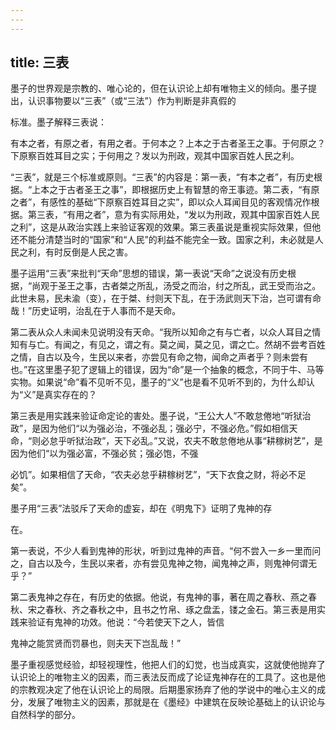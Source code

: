 ```yaml
---
---
---
```

title: 三表
---



墨子的世界观是宗教的、唯心论的，但在认识论上却有唯物主义的倾向。墨子提出，认识事物要以“三表”（或“三法”）作为判断是非真假的

标准。墨子解释三表说：

有本之者，有原之者，有用之者。于何本之？上本之于古者圣王之事。于何原之？下原察百姓耳目之实；于何用之？发以为刑政，观其中国家百姓人民之利。

“三表”，就是三个标准或原则。“三表”的内容是：第一表，“有本之者”，有历史根据。“上本之于古者圣王之事”，即根据历史上有智慧的帝王事迹。第二表，“有原之者”，有感性的基础“下原察百姓耳目之实”，即以众人耳闻目见的客观情况作根据。第三表，“有用之者”，意为有实际用处，“发以为刑政，观其中国家百姓人民之利”，这是从政治实践上来验证客观的效果。第三表虽说是重视实际效果，但他还不能分清楚当时的“国家”和“人民”的利益不能完全一致。国家之利，未必就是人民之利，有时反倒是人民之害。

墨子运用“三表”来批判“天命”思想的错误，第一表说“天命”之说没有历史根据，“尚观于圣王之事，古者桀之所乱，汤受之而治，纣之所乱，武王受而治之。此世未易，民未渝（变），在于桀、纣则天下乱，在于汤武则天下治，岂可谓有命哉！”历史证明，治乱在于人事而不是天命。

第二表从众人未闻未见说明没有天命。“我所以知命之有与亡者，以众人耳目之情知有与亡。有闻之，有见之，谓之有。莫之闻，莫之见，谓之亡。然胡不尝考百姓之情，自古以及今，生民以来者，亦尝见有命之物，闻命之声者乎？则未尝有也。”在这里墨子犯了逻辑上的错误，因为“命”是一个抽象的概念，不同于牛、马等实物。如果说“命”看不见听不见，墨子的“义”也是看不见听不到的，为什么却认为“义”是真实存在的？

第三表是用实践来验证命定论的害处。墨子说，“王公大人”不敢怠倦地“听狱治政”，是因为他们“以为强必治，不强必乱；强必宁，不强必危。”假如相信天命，“则必怠乎听狱治政”，天下必乱。”又说，农夫不敢怠倦地从事“耕稼树艺”，是因为他们“以为强必富，不强必贫；强必饱，不强

必饥”。如果相信了天命，“农夫必怠乎耕稼树艺”，“天下衣食之财，将必不足矣”。

墨子用“三表”法驳斥了天命的虚妄，却在《明鬼下》证明了鬼神的存

在。

第一表说，不少人看到鬼神的形状，听到过鬼神的声音。“何不尝入一乡一里而问之，自古以及今，生民以来者，亦有尝见鬼神之物，闻鬼神之声，则鬼神何谓无乎？”

第二表鬼神之存在，有历史的依据。他说，有鬼神的事，著在周之春秋、燕之春秋、宋之春秋、齐之春秋之中，且书之竹帛、琢之盘盂，镂之金石。第三表是用实践来验证有鬼神的功效。他说：“今若使天下之人，皆信

鬼神之能赏贤而罚暴也，则夫天下岂乱哉！”

墨子重视感觉经验，却轻视理性，他把人们的幻觉，也当成真实，这就使他抛弃了认识论上的唯物主义的因素，而三表法反而成了论证鬼神存在的工具了。这也是他的宗教观决定了他在认识论上的局限。后期墨家扬弃了他的学说中的唯心主义的成分，发展了唯物主义的因素，那就是在《墨经》中建筑在反映论基础上的认识论与自然科学的部分。